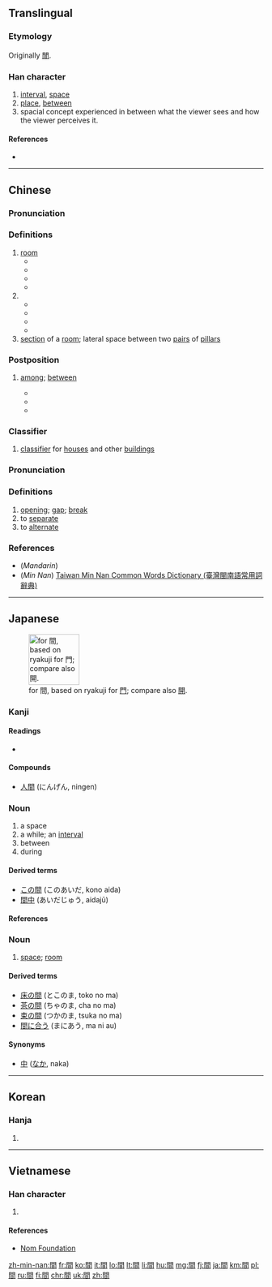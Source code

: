 {{also|间|閒|閑}}<!-- may be replaced by zh-forms -->
==Translingual==

===Etymology===
Originally [[閒]].

===Han character===
{{Han char|rn=169|rad=門|as=04|sn=12|four=77607|canj=ANA|ids=⿵門日}}

# [[interval]], [[space]]
# [[place]], [[between]]
# spacial concept experienced in between what the viewer sees and how the viewer perceives it.

====References====
* {{Han ref|kx=1333.010|dkj=41249|dj=1839.010|hdz=74288.060|uh=9593|ud=38291|bh=B6A1|bd=46753}}

----

==Chinese==
{{zh-forms|s=间}}

===Pronunciation===
{{zh-pron
|m=jiān,jiǎn
|c=gaan1
|h=
|mn=king/kan/kàn
|mn_note=king - vernacular, kan, kàn - literary
|w=
|mc=y
|oc=y
|ma=zh-jiān.ogg
|cat=n,post,cls
}}

===Definitions===
# [[room]]
#* {{zh-l|房間|room}}
#* {{zh-l|衛生間|bathroom, toilet}}
#* {{zh-l|衣帽間|cloakroom}}
#* {{zh-l|雙人間|double room}}
# {{non-gloss definition|within a definite time period or place}}
#* {{zh-l|時間|time, period}}
#* {{zh-l|晚間|evening, night}}
#* {{zh-l|世間|world, earth}}
#* {{zh-l|空間|space}}
# [[section]] of a [[room]]; lateral space between two [[pairs]] of [[pillars]]

===Postposition===
{{zh-post|t|pin=[[jiān]]|pint=jian1|tra=間|sim=间}}

# {{senseid|zh|among}} [[among]]; [[between]]
#* {{zh-usex|小 鳥 們 在 樹枝 '''間''' 唱 歌。|The birds were singing '''among''' the branches of the tree.}}
#* {{zh-usex|兩 個 公司 '''間''' 的 談判 非常 成功。|The negotiations '''between''' the two companies were successful.}}
#* {{zh-usex|兩 點 '''間''' 直線 最 短。|The shortest distance '''between''' two points is a straight line.}}

===Classifier===
{{zh-cls|t|pin=jiān|pint=jian1|tra=間|sim=间}}

# [[classifier]] for [[house|houses]] and other [[building|buildings]]

===Pronunciation===
{{zh-pron
|m=jiàn
|c=gaan3
|cat=n
}}

===Definitions===
# [[opening]]; [[gap]]; [[break]]
# to [[separate]]
# to [[alternate]]

===References===
*(''Mandarin'') {{cite web|url=http://dict.revised.moe.edu.tw/cgi-bin/newDict/dict/index.html|title=間|work=Guoyu Cidian On-line Mandarin Dictionary (國語辭典)|language=Mandarin|accessdate=2011-10-19}}
*(''Min Nan'') [http://twblg.dict.edu.tw/holodict_new/result_detail.jsp?n_no=9175&curpage=1&sample=%E9%96%93&radiobutton=1&querytarget=1&limit=20&pagenum=2&rowcount=39 Taiwan Min Nan Common Words Dictionary (臺灣閩南語常用詞辭典)]

----

==Japanese==
[[File:Japanese ryakuji KAN.png|thumb|right|100px|{{w|Ryakuji}} for 間, based on ryakuji for [[門#Japanese|門]]; compare also [[開#Japanese|開]].]]

===Kanji===
{{ja-kanji|grade=2|rs=門04}}

====Readings====
* {{ja-readings|goon=[[けん]] (ken)|kanon=[[かん]] (kan)|kun=[[あいだ]] (aida), [[ま]] (ma), [[あい]] (ai)|nanori=[[ちか]] (chika)}}

====Compounds====
* [[人間]] (にんげん, ningen)

===Noun===
{{ja-noun|あいだ}}

# a space
# a while; an [[interval]]
# between
# during

====Derived terms====
* [[この間]] (このあいだ, kono aida)
* [[間中]] (あいだじゅう, aidajū)

====References====
{{ja-kref
|ku= 2054
|shift= 8ad4
|jis= 3456
|euc= B4D6
|freq= 33
|nelson= 4949
|newnelson= 6391
|halpern= 3323
|kld= 2094
|heisig= 1620
|tuttle= 8e4.3
}}

===Noun===
{{ja-noun|ま}}

# [[space]]; [[room]]

====Derived terms====
* [[床の間]] (とこのま, toko no ma)
* [[茶の間]] (ちゃのま, cha no ma)
* [[束の間]] (つかのま, tsuka no ma)
* [[間に合う]] (まにあう, ma ni au)

====Synonyms====
* [[中]] ([[なか]], naka)

----

==Korean==

===Hanja===
{{ko-hanja|hangeul=간|rv=gan|mr=kan|y=kan|eumhun=사이|ehrv=sai|ehmr=sai}}

# {{defn|lang=ko|sort=門04}}

----

==Vietnamese==

===Han character===
{{vi-hantu|[[gian]], [[dán]], [[gián]]|rs=門04}}

# {{defn|lang=vi|sort=門04}}

====References====
*[http://nomfoundation.org/common/nom_details.php?codepoint=9593&img=1 Nom Foundation]

[[zh-min-nan:間]]
[[fr:間]]
[[ko:間]]
[[it:間]]
[[lo:間]]
[[lt:間]]
[[li:間]]
[[hu:間]]
[[mg:間]]
[[fj:間]]
[[ja:間]]
[[km:間]]
[[pl:間]]
[[ru:間]]
[[fi:間]]
[[chr:間]]
[[uk:間]]
[[zh:間]]